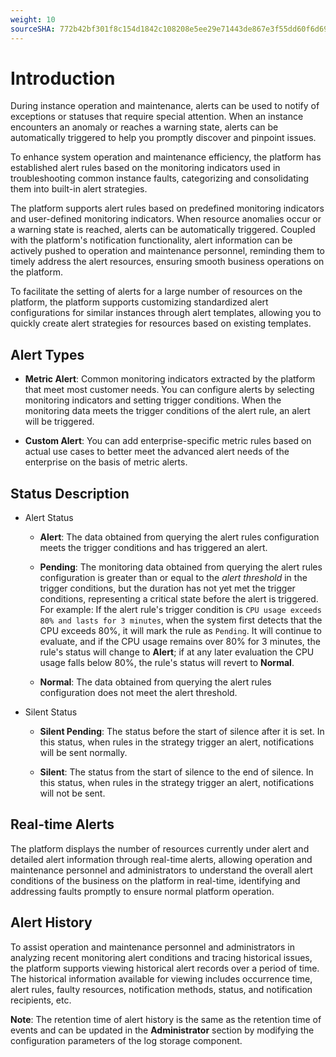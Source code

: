 ```yaml
---
weight: 10
sourceSHA: 772b42bf301f8c154d1842c108208e5ee29e71443de867e3f55dd60f6d69ed8c
---
```


# Introduction

During instance operation and maintenance, alerts can be used to notify of exceptions or statuses that require special attention. When an instance encounters an anomaly or reaches a warning state, alerts can be automatically triggered to help you promptly discover and pinpoint issues.

To enhance system operation and maintenance efficiency, the platform has established alert rules based on the monitoring indicators used in troubleshooting common instance faults, categorizing and consolidating them into built-in alert strategies.

The platform supports alert rules based on predefined monitoring indicators and user-defined monitoring indicators. When resource anomalies occur or a warning state is reached, alerts can be automatically triggered. Coupled with the platform's notification functionality, alert information can be actively pushed to operation and maintenance personnel, reminding them to timely address the alert resources, ensuring smooth business operations on the platform.

To facilitate the setting of alerts for a large number of resources on the platform, the platform supports customizing standardized alert configurations for similar instances through alert templates, allowing you to quickly create alert strategies for resources based on existing templates.

## Alert Types

- **Metric Alert**: Common monitoring indicators extracted by the platform that meet most customer needs. You can configure alerts by selecting monitoring indicators and setting trigger conditions. When the monitoring data meets the trigger conditions of the alert rule, an alert will be triggered.

- **Custom Alert**: You can add enterprise-specific metric rules based on actual use cases to better meet the advanced alert needs of the enterprise on the basis of metric alerts.

## Status Description

- Alert Status

  - **Alert**: The data obtained from querying the alert rules configuration meets the trigger conditions and has triggered an alert.

  - **Pending**: The monitoring data obtained from querying the alert rules configuration is greater than or equal to the *alert threshold* in the trigger conditions, but the duration has not yet met the trigger conditions, representing a critical state before the alert is triggered. For example: If the alert rule's trigger condition is `CPU usage exceeds 80% and lasts for 3 minutes`, when the system first detects that the CPU exceeds 80%, it will mark the rule as `Pending`. It will continue to evaluate, and if the CPU usage remains over 80% for 3 minutes, the rule's status will change to **Alert**; if at any later evaluation the CPU usage falls below 80%, the rule's status will revert to **Normal**.

  - **Normal**: The data obtained from querying the alert rules configuration does not meet the alert threshold.

- Silent Status

  - **Silent Pending**: The status before the start of silence after it is set. In this status, when rules in the strategy trigger an alert, notifications will be sent normally.

  - **Silent**: The status from the start of silence to the end of silence. In this status, when rules in the strategy trigger an alert, notifications will not be sent.

## Real-time Alerts

The platform displays the number of resources currently under alert and detailed alert information through real-time alerts, allowing operation and maintenance personnel and administrators to understand the overall alert conditions of the business on the platform in real-time, identifying and addressing faults promptly to ensure normal platform operation.

## Alert History

To assist operation and maintenance personnel and administrators in analyzing recent monitoring alert conditions and tracing historical issues, the platform supports viewing historical alert records over a period of time. The historical information available for viewing includes occurrence time, alert rules, faulty resources, notification methods, status, and notification recipients, etc.

**Note**: The retention time of alert history is the same as the retention time of events and can be updated in the **Administrator** section by modifying the configuration parameters of the log storage component.
